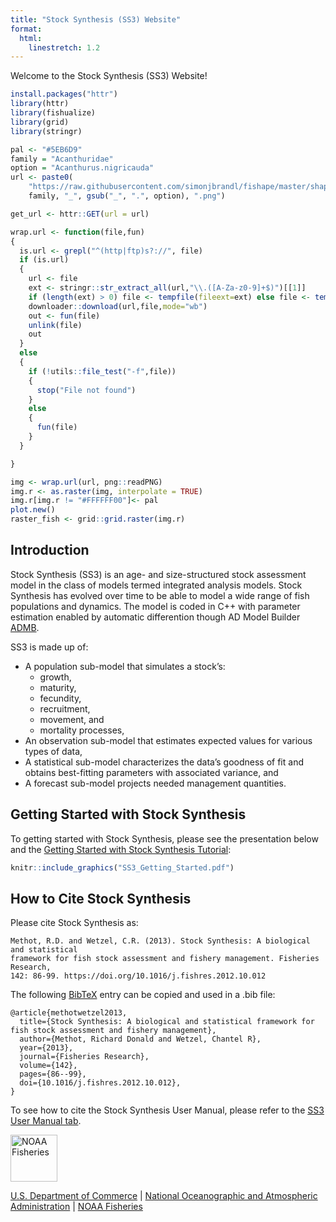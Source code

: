 ```yaml
---
title: "Stock Synthesis (SS3) Website"
format: 
  html: 
    linestretch: 1.2
---
```


Welcome to the Stock Synthesis (SS3) Website!

```r
install.packages("httr")
library(httr)
library(fishualize)
library(grid)
library(stringr)

pal <- "#5EB6D9"
family = "Acanthuridae"
option = "Acanthurus.nigricauda"
url <- paste0(
    "https://raw.githubusercontent.com/simonjbrandl/fishape/master/shapes/",
    family, "_", gsub("_", ".", option), ".png")

get_url <- httr::GET(url = url)

wrap.url <- function(file,fun)
{
  is.url <- grepl("^(http|ftp)s?://", file)
  if (is.url)
  {
    url <- file
    ext <- stringr::str_extract_all(url,"\\.([A-Za-z0-9]+$)")[[1]]
    if (length(ext) > 0) file <- tempfile(fileext=ext) else file <- tempfile()
    downloader::download(url,file,mode="wb")
    out <- fun(file)
    unlink(file)
    out
  }
  else
  {
    if (!utils::file_test("-f",file))
    {
      stop("File not found")
    }
    else
    {
      fun(file)
    }
  }

}

img <- wrap.url(url, png::readPNG)
img.r <- as.raster(img, interpolate = TRUE)
img.r[img.r != "#FFFFFF00"]<- pal
plot.new()
raster_fish <- grid::grid.raster(img.r)
```

## Introduction

Stock Synthesis (SS3) is an age- and size-structured stock assessment model in the class of models termed integrated analysis models. Stock Synthesis has evolved over time to be able to model a wide range of fish populations and dynamics. The model is coded in C++ with parameter estimation enabled by automatic differention though AD Model Builder [ADMB](https://www.admb-project.org/).

SS3 is made up of:

-   A population sub-model that simulates a stock's:
    -   growth,
    -   maturity,
    -   fecundity,
    -   recruitment,
    -   movement, and
    -   mortality processes,
-   An observation sub-model that estimates expected values for various types of data,
-   A statistical sub-model characterizes the data's goodness of fit and obtains best-fitting parameters with associated variance, and
-   A forecast sub-model projects needed management quantities.

## Getting Started with Stock Synthesis

To getting started with Stock Synthesis, please see the presentation below and the [Getting Started with Stock Synthesis Tutorial](qmds/getting_started_ss3.qmd):

```r
knitr::include_graphics("SS3_Getting_Started.pdf")
```

## How to Cite Stock Synthesis

Please cite Stock Synthesis as:

```         
Methot, R.D. and Wetzel, C.R. (2013). Stock Synthesis: A biological and statistical
framework for fish stock assessment and fishery management. Fisheries Research, 
142: 86-99. https://doi.org/10.1016/j.fishres.2012.10.012
```

The following [BibTeX](http://www.bibtex.org/) entry can be copied and used in a .bib file:

```         
@article{methotwetzel2013,
  title={Stock Synthesis: A biological and statistical framework for fish stock assessment and fishery management},
  author={Methot, Richard Donald and Wetzel, Chantel R},
  year={2013}, 
  journal={Fisheries Research},
  volume={142},
  pages={86--99},
  doi={10.1016/j.fishres.2012.10.012},
}
```

To see how to cite the Stock Synthesis User Manual, please refer to the [SS3 User Manual tab](user_manual.qmd).

<img src="https://raw.githubusercontent.com/nmfs-general-modeling-tools/nmfspalette/main/man/figures/noaa-fisheries-rgb-2line-horizontal-small.png" alt="NOAA Fisheries" height="75"/>

[U.S. Department of Commerce](https://www.commerce.gov/) \| [National Oceanographic and Atmospheric Administration](https://www.noaa.gov) \| [NOAA Fisheries](https://www.fisheries.noaa.gov/)
